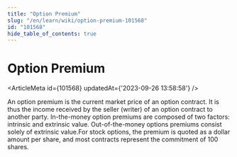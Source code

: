 ```yaml
---
title: "Option Premium"
slug: "/en/learn/wiki/option-premium-101568"
id: "101568"
hide_table_of_contents: true
---
```



# Option Premium

<ArticleMeta id={101568} updatedAt={'2023-09-26 13:58:58'} />
<div className='border-solid border-b border-t-0 my-4 border-[var(--ifm-color-gray-300)]' />

An option premium is the current market price of an option contract. It is thus the income received by the seller (writer) of an option contract to another party. In-the-money option premiums are composed of two factors: intrinsic and extrinsic value. Out-of-the-money options premiums consist solely of extrinsic value.For stock options, the premium is quoted as a dollar amount per share, and most contracts represent the commitment of 100 shares.
